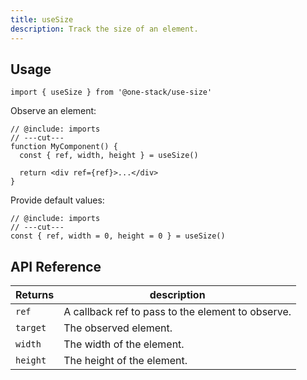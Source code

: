 ```yaml
---
title: useSize
description: Track the size of an element.
---
```


## Usage

```tsx twoslash include imports
import { useSize } from '@one-stack/use-size'
```

Observe an element:

```tsx twoslash
// @include: imports
// ---cut---
function MyComponent() {
  const { ref, width, height } = useSize()

  return <div ref={ref}>...</div>
}
```

Provide default values:

```tsx twoslash
// @include: imports
// ---cut---
const { ref, width = 0, height = 0 } = useSize()
```

## API Reference

<AutoTypeTable
  name="UseSizeOptions"
  description="The options for the useSize hook."
  path="packages/use-size/src/index.ts"
/>

<AutoTypeTable
  name="UseSizeReturn"
  description="The return value of the useSize hook."
  path="packages/use-size/src/index.ts"
/>

| Returns  | description                                       |
| -------- | ------------------------------------------------- |
| `ref`    | A callback ref to pass to the element to observe. |
| `target` | The observed element.                             |
| `width`  | The width of the element.                         |
| `height` | The height of the element.                        |
